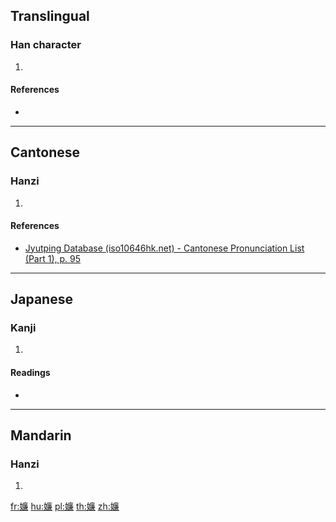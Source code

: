 ==Translingual==

===Han character===
{{Han char|rn=38|rad=女|as=13|sn=16|four=40437|canj=VITC|ids=⿰女廉}}

# {{defn|Han|sort=女13}}

====References====
* {{Han ref|kx=0272.150|dkj=06780|dj=0540.150|hdz=21085.020|uh=5B1A|ud=23322|bh=E95A|bd=59738}}

----

==Cantonese==

===Hanzi===
{{yue-hanzi|jyut=[[lim5]]|y=lim5}}

# {{defn|lang=yue|sort=女13}}

====References====
* [http://www.iso10646hk.net/jp/document/download.jsp Jyutping Database (iso10646hk.net) - Cantonese Pronunciation List (Part 1), p. 95]

----

==Japanese==

===Kanji===
{{ja-kanji|grade=|rs=女13}}

# {{defn|lang=ja|sort=女13}}

====Readings====
* {{ja-readings|on=[[れん]] (ren)|kun=}}

----

==Mandarin==

===Hanzi===
{{cmn-hanzi|pin=[[liǎn]] ([[lian3]])|wg=lien<sup>3</sup>}}

# {{defn|lang=cmn|sort=女13}}

[[fr:嬚]]
[[hu:嬚]]
[[pl:嬚]]
[[th:嬚]]
[[zh:嬚]]